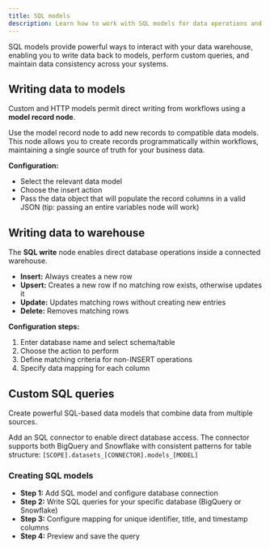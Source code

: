 ```yaml
---
title: SQL models
description: Learn how to work with SQL models for data operations and queries
---
```


SQL models provide powerful ways to interact with your data warehouse, enabling you to write data back to models, perform custom queries, and maintain data consistency across your systems.

## Writing data to models

Custom and HTTP models permit direct writing from workflows using a **model record node**.

Use the model record node to add new records to compatible data models. This node allows you to create records programmatically within workflows, maintaining a single source of truth for your business data.

**Configuration:** 
- Select the relevant data model
- Choose the insert action
- Pass the data object that will populate the record columns in a valid JSON (tip: passing an entire variables node will work)

## Writing data to warehouse

The **SQL write** node enables direct database operations inside a connected warehouse.

- **Insert:** Always creates a new row
- **Upsert:** Creates a new row if no matching row exists, otherwise updates it
- **Update:** Updates matching rows without creating new entries
- **Delete:** Removes matching rows

**Configuration steps:**
1. Enter database name and select schema/table
2. Choose the action to perform
3. Define matching criteria for non-INSERT operations
4. Specify data mapping for each column

## Custom SQL queries

Create powerful SQL-based data models that combine data from multiple sources.

Add an SQL connector to enable direct database access. The connector supports both BigQuery and Snowflake with consistent patterns for table structure: `[SCOPE].datasets_[CONNECTOR].models_[MODEL]`

### Creating SQL models

- **Step 1:** Add SQL model and configure database connection
- **Step 2:** Write SQL queries for your specific database (BigQuery or Snowflake)
- **Step 3:** Configure mapping for unique identifier, title, and timestamp columns
- **Step 4:** Preview and save the query
